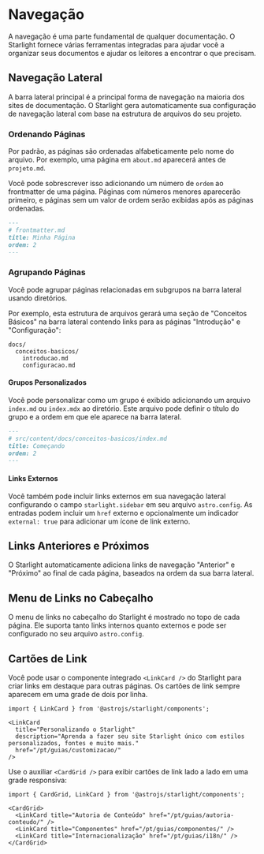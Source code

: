 # Navegação

A navegação é uma parte fundamental de qualquer documentação. O Starlight fornece várias ferramentas integradas para ajudar você a organizar seus documentos e ajudar os leitores a encontrar o que precisam.

## Navegação Lateral

A barra lateral principal é a principal forma de navegação na maioria dos sites de documentação. O Starlight gera automaticamente sua configuração de navegação lateral com base na estrutura de arquivos do seu projeto.

### Ordenando Páginas

Por padrão, as páginas são ordenadas alfabeticamente pelo nome do arquivo. Por exemplo, uma página em `about.md` aparecerá antes de `projeto.md`.

Você pode sobrescrever isso adicionando um número de `ordem` ao frontmatter de uma página. Páginas com números menores aparecerão primeiro, e páginas sem um valor de ordem serão exibidas após as páginas ordenadas.

```md
---
# frontmatter.md
title: Minha Página
ordem: 2
---
```

### Agrupando Páginas

Você pode agrupar páginas relacionadas em subgrupos na barra lateral usando diretórios.

Por exemplo, esta estrutura de arquivos gerará uma seção de "Conceitos Básicos" na barra lateral contendo links para as páginas "Introdução" e "Configuração":

```
docs/
  conceitos-basicos/
    introducao.md
    configuracao.md
```

#### Grupos Personalizados

Você pode personalizar como um grupo é exibido adicionando um arquivo `index.md` ou `index.mdx` ao diretório. Este arquivo pode definir o título do grupo e a ordem em que ele aparece na barra lateral.

```md
---
# src/content/docs/conceitos-basicos/index.md
title: Começando
ordem: 2
---
```

#### Links Externos

Você também pode incluir links externos em sua navegação lateral configurando o campo `starlight.sidebar` em seu arquivo `astro.config`. As entradas podem incluir um `href` externo e opcionalmente um indicador `external: true` para adicionar um ícone de link externo.

## Links Anteriores e Próximos

O Starlight automaticamente adiciona links de navegação "Anterior" e "Próximo" ao final de cada página, baseados na ordem da sua barra lateral.

## Menu de Links no Cabeçalho

O menu de links no cabeçalho do Starlight é mostrado no topo de cada página. Ele suporta tanto links internos quanto externos e pode ser configurado no seu arquivo `astro.config`.

## Cartões de Link

Você pode usar o componente integrado `<LinkCard />` do Starlight para criar links em destaque para outras páginas. Os cartões de link sempre aparecem em uma grade de dois por linha.

```mdx
import { LinkCard } from '@astrojs/starlight/components';

<LinkCard
  title="Personalizando o Starlight"
  description="Aprenda a fazer seu site Starlight único com estilos personalizados, fontes e muito mais."
  href="/pt/guias/customizacao/"
/>
```

Use o auxiliar `<CardGrid />` para exibir cartões de link lado a lado em uma grade responsiva:

```mdx
import { CardGrid, LinkCard } from '@astrojs/starlight/components';

<CardGrid>
  <LinkCard title="Autoria de Conteúdo" href="/pt/guias/autoria-conteudo/" />
  <LinkCard title="Componentes" href="/pt/guias/componentes/" />
  <LinkCard title="Internacionalização" href="/pt/guias/i18n/" />
</CardGrid>
```